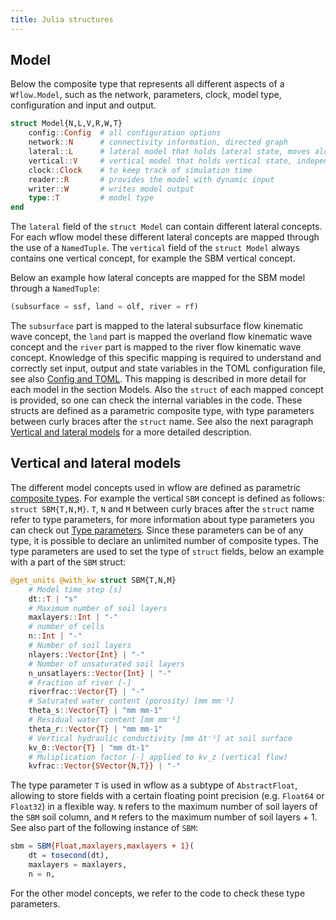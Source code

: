 ```yaml
---
title: Julia structures
---
```


## Model

Below the composite type that represents all different aspects of a `Wflow.Model`, such as the
network, parameters, clock, model type, configuration and input and output.

```julia
struct Model{N,L,V,R,W,T}
    config::Config  # all configuration options
    network::N      # connectivity information, directed graph
    lateral::L      # lateral model that holds lateral state, moves along network
    vertical::V     # vertical model that holds vertical state, independent of each other
    clock::Clock    # to keep track of simulation time
    reader::R       # provides the model with dynamic input
    writer::W       # writes model output
    type::T         # model type
end
```

The `lateral` field of the `struct Model` can contain different lateral concepts. For each
wflow model these different lateral concepts are mapped through the use of a `NamedTuple`. The
`vertical` field of the `struct Model` always contains one vertical concept, for example the
SBM vertical concept.

Below an example how lateral concepts are mapped for the SBM model through a `NamedTuple`:

```julia
(subsurface = ssf, land = olf, river = rf)
```

The `subsurface` part is mapped to the lateral subsurface flow kinematic wave concept, the
`land` part is mapped the overland flow kinematic wave concept and the `river` part is mapped
to the river flow kinematic wave concept. Knowledge of this specific mapping is required to
understand and correctly set input, output and state variables in the TOML configuration file,
see also [Config and TOML](../user_guide/toml_file.qmd). This mapping is described in more detail for each
model in the section Models. Also the `struct` of each mapped concept is provided, so one can
check the internal variables in the code. These structs are defined as a parametric composite
type, with type parameters between curly braces after the `struct` name. See also the next
paragraph [Vertical and lateral models](#vertical-and-lateral-models) for a more detailed description.

## Vertical and lateral models
The different model concepts used in wflow are defined as parametric [composite
types](https://docs.julialang.org/en/v1/manual/types/#Composite-Types). For example the
vertical `SBM` concept is defined as follows: `struct SBM{T,N,M}`. `T`, `N` and `M` between
curly braces after the `struct` name refer to type parameters, for more information about type
parameters you can check out [Type
parameters](https://docs.julialang.org/en/v1/manual/types/#man-parametric-composite-types).
Since these parameters can be of any type, it is possible to declare an unlimited number of
composite types. The type parameters are used to set the type of `struct` fields, below an
example with a part of the `SBM` struct:

```julia
@get_units @with_kw struct SBM{T,N,M}
    # Model time step [s]
    dt::T | "s"
    # Maximum number of soil layers
    maxlayers::Int | "-"
    # number of cells
    n::Int | "-"
    # Number of soil layers
    nlayers::Vector{Int} | "-"
    # Number of unsaturated soil layers
    n_unsatlayers::Vector{Int} | "-"
    # Fraction of river [-]
    riverfrac::Vector{T} | "-"
    # Saturated water content (porosity) [mm mm⁻¹]
    theta_s::Vector{T} | "mm mm-1"
    # Residual water content [mm mm⁻¹]
    theta_r::Vector{T} | "mm mm-1"
    # Vertical hydraulic conductivity [mm Δt⁻¹] at soil surface
    kv_0::Vector{T} | "mm dt-1"
    # Muliplication factor [-] applied to kv_z (vertical flow)
    kvfrac::Vector{SVector{N,T}} | "-"
```

The type parameter `T` is used in wflow as a subtype of `AbstractFloat`, allowing to store
fields with a certain floating point precision (e.g. `Float64` or `Float32`) in a flexible way.
`N` refers to the maximum number of soil layers of the `SBM` soil column, and `M` refers to the
maximum number of soil layers + 1. See also part of the following instance of `SBM`:

```julia
sbm = SBM{Float,maxlayers,maxlayers + 1}(
    dt = tosecond(dt),
    maxlayers = maxlayers,
    n = n,
```

For the other model concepts, we refer to the code to check these type parameters.

